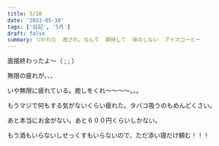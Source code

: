 ```yaml
---
title: 5/10
date: '2023-05-10'
tags: ['日記', '5月']
draft: false
summary: つかれた  癒され、なんて  期待して  味のしない  アイスコーヒー
---
```


面接終わったよ〜（ ;  ; ）

無限の疲れが、、、

いや無限に疲れている。癒しをくれ〜〜〜〜。。。

もうマジで何もする気がないくらい疲れた。タバコ吸うのもめんどくさい。

あと本当にお金がない。あと６００円くらいしかない。

もう酒もいらないしせっくすもいらないので、ただ添い寝だけ頼む！！！


